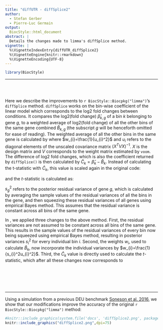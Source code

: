 ```yaml
---
title: "diffUTR - diffSplice2"
author:
  - Stefan Gerber
  - Pierre-Luc Germain
output:
  BiocStyle::html_document
abstract: |
  Details the changes made to limma's diffSplice method.
vignette: |
  %\VignetteIndexEntry{diffUTR_diffSplice2}
  %\VignetteEngine{knitr::rmarkdown}
  %\VignetteEncoding{UTF-8}
---
```


```r
library(BiocStyle)
```

***

<br/><br/>

Here we describe the improvements to `r BiocStyle::Biocpkg("limma")`'s `diffSplice` method. `diffSplice` works on the bin-wise coefficient of the linear model which corresponds to the log2 fold changes between conditions. It compares the log2(fold change) $\hat{\beta}_{k,g}$ of a bin $k$ belonging to gene $g$, to a weighted average of log2(fold change) of all the other bins of the same gene combined $\hat{B}_{k,g}$ (the subscript $g$ will be henceforth omitted for ease of reading). The weighted average of all the other bins in the same gene is calculated by
\begin{equation}
    \hat{B}_{k}= \frac{\sum_{i, i\neq k}^{N}{w_{i} \hat{\beta}_{i}}}{\sum_{i, i\neq k}^{N}w_{i}}
\end{equation}
where $w_{i}=\frac{1}{u_{i}^2}$ and $u_{i}$ refers to the diagonal elements of the unscaled covariance matrix $(X^TVX)^{-1}$. $X$ is the design matrix and $V$ corresponds to the weight matrix estimated by `voom`. The difference of log2 fold changes, which is also the coefficient returned by `diffSplice()` is then calculated by $\hat{C}_{k} = \hat{\beta}_{k} - \hat{B}_{k}$. Instead of calculating the t-statistic with $\hat{C}_{k}$, this value is scaled again in the original code:

\begin{equation}
    \hat{D}_{k} =\hat{C}_{k}\sqrt{1-\frac{{w}_{i}}{\sum_{i}^{N}w_{i}}}
\end{equation}

and the _t_-statistic is calculated as:

\begin{equation}
    t_{k} =\frac{\hat{D}_{k}}{u_{k}s_{g}}
\end{equation}

$s_{g}^2$ refers to the posterior residual variance of gene $g$, which is calculated by averaging the sample values of the residual variances of all the bins in the gene, and then squeezing these residual variances of all genes using empirical Bayes method. This assumes that the residual variance is constant across all bins of the same gene. 

In \texttt{diffSplice2()}, we applied three changes to the above method. First, the residual variances are not assumed to be constant across all bins of the same gene. This results in the sample values of the residual variances of every bin now being squeezed using empirical Bayes method, resulting in posterior variances $s_{i}^2$ for every individual bin $i$. Second, the weights $w_{i}$, used to calculate $\hat{B}_{k}$, now incorporate the individual variances by $w_{i}=\frac{1}{s_{i}^2u_{i}^2}$. Third, the $\hat{C}_{k}$ value is directly used to calculate the _t_-statistic, which after all these changes now corresponds to

\begin{equation}
    t_{k} =\frac{\hat{C}_{k}}{u_{k}s_{i}}.
\end{equation}

<br/><br/><br/><br/>

***

Using a simulation from a previous DEU benchmark [Soneson et al. 2016](https://doi.org/10.1186/s13059-015-0862-3), we show that our modifications improve the accuracy of the original `r BiocStyle::Biocpkg("limma")` method:

```r
#knitr::include_graphics(system.file('docs', 'diffSplice2.png', package = 'diffUTR'))
knitr::include_graphics("diffSplice2.png",dpi=75)
```